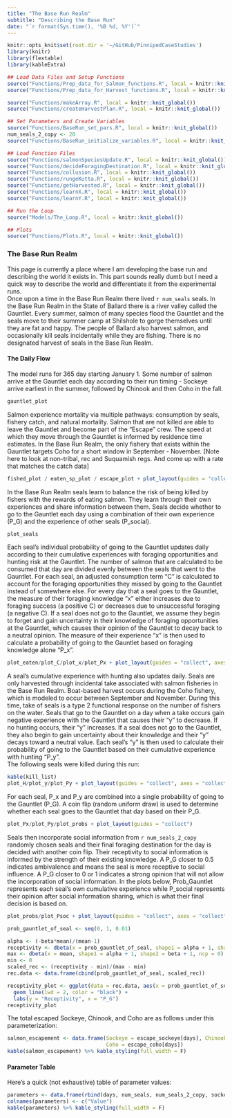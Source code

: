 ```yaml
---
title: "The Base Run Realm"
subtitle: "Describing the Base Run"
date: "`r format(Sys.time(), '%B %d, %Y')`"
---
```




```r
knitr::opts_knit$set(root.dir = '~/GitHub/PinnipedCaseStudies')
library(knitr)
library(flextable)
library(kableExtra)
```

```r

## Load Data Files and Setup Functions 
source("Functions/Prep_data_for_Salmon_functions.R", local = knitr::knit_global())
source("Functions/Prep_data_for_Harvest_functions.R", local = knitr::knit_global())

source("Functions/makeArray.R", local = knitr::knit_global())
source("Functions/createHarvestPlan.R", local = knitr::knit_global())

## Set Parameters and Create Variables
source("Functions/BaseRun_set_pars.R", local = knitr::knit_global())
num_seals_2_copy <- 20
source("Functions/BaseRun_initialize_variables.R", local = knitr::knit_global())

## Load Function Files
source("Functions/salmonSpeciesUpdate.R", local = knitr::knit_global())
source("Functions/decideForagingDestination.R", local = knitr::knit_global())
source("Functions/collusion.R", local = knitr::knit_global())
source("Functions/rungeKutta.R", local = knitr::knit_global())
source("Functions/getHarvested.R", local = knitr::knit_global())
source("Functions/learnX.R", local = knitr::knit_global())
source("Functions/learnY.R", local = knitr::knit_global())

## Run the Loop
source("Models/The_Loop.R", local = knitr::knit_global())

## Plots
source("Functions/Plots.R", local = knitr::knit_global())
```

### The Base Run Realm

This page is currently a place where I am developing the base run and describing the world it exists in. This part sounds really dumb but I need a quick way to describe the world and differentiate it from the experimental runs.  
Once upon a time in the Base Run Realm there lived `r num_seals` seals. In the Base Run Realm in the State of Ballard there is a river valley called the Gauntlet. Every summer, salmon of many species flood the Gauntlet and the seals move to their summer camp at Shilshole to gorge themselves until they are fat and happy. The people of Ballard also harvest salmon, and occasionally kill seals incidentally while they are fishing. There is no designated harvest of seals in the Base Run Realm.

#### The Daily Flow

The model runs for 365 day starting January 1. Some number of salmon arrive at the Gauntlet each day according to their run timing - Sockeye arrive earliest in the summer, followed by Chinook and then Coho in the fall. 

```r
gauntlet_plot
```

Salmon experience mortality via multiple pathways: consumption by seals, fishery catch, and natural mortality. Salmon that are not killed are able to leave the Gauntlet and become part of the "Escape" crew. The speed at which they move through the Gauntlet is informed by residence time estimates. In the Base Run Realm, the only fishery that exists within the Gauntlet targets Coho for a short window in September - November. [Note here to look at non-tribal, rec and Suquamish regs. And come up with a rate that matches the catch data] 

```r
fished_plot / eaten_sp_plot / escape_plot + plot_layout(guides = "collect", axes = "collect")
```

In the Base Run Realm seals learn to balance the risk of being killed by fishers with the rewards of eating salmon. They learn through their own experiences and share information between them. Seals decide whether to go to the Gauntlet each day using a combination of their own experience (P_G) and the experience of other seals (P_social).  

```r
plot_seals
```

Each seal's individual probability of going to the Gauntlet updates daily according to their cumulative experiences with foraging opportunities and hunting risk at the Gauntlet. The number of salmon that are calculated to be consumed that day are divided evenly between the seals that went to the Gauntlet. For each seal, an adjusted consumption term "C" is calculated to account for the foraging opportunities they missed by going to the Gauntlet instead of somewhere else. For every day that a seal goes to the Gauntlet, the measure of their foraging knowledge "x" either increases due to foraging success (a positive C) or decreases due to unsuccessful foraging (a negative C). If a seal does not go to the Gauntlet, we assume they begin to forget and gain uncertainty in their knowledge of foraging opportunities at the Gauntlet, which causes their opinion of the Gauntlet to decay back to a neutral opinion. The measure of their experience "x" is then used to calculate a probability of going to the Gauntlet based on foraging knowledge alone "P_x".

``` r
plot_eaten/plot_C/plot_x/plot_Px + plot_layout(guides = "collect", axes = "collect")
```

A seal's cumulative experience with hunting also updates daily. Seals are only harvested through incidental take associated with salmon fisheries in the Base Run Realm. Boat-based harvest occurs during the Coho fishery, which is modeled to occur between September and November. During this time, take of seals is a type 2 functional response on the number of fishers on the water. Seals that go to the Gauntlet on a day when a take occurs gain negative experience with the Gauntlet that causes their "y" to decrease. If no hunting occurs, their "y" increases. If a seal does not go to the Gauntlet, they also begin to gain uncertainty about their knowledge and their "y" decays toward a neutral value. Each seal's "y" is then used to calculate their probability of going to the Gauntlet based on their cumulative experience with hunting "P_y".  
The following seals were killed during this run:

``` r
kable(kill_list)
plot_H/plot_y/plot_Py + plot_layout(guides = "collect", axes = "collect")
```

For each seal, P_x and P_y are combined into a single probability of going to the Gauntlet (P_G). A coin flip (random uniform draw) is used to determine whether each seal goes to the Gauntlet that day based on their P_G. 

``` r
plot_Px/plot_Py/plot_probs + plot_layout(guides = "collect")
```

Seals then incorporate social information from `r num_seals_2_copy` randomly chosen seals and their final foraging destination for the day is decided with another coin flip. Their receptivity to social information is informed by the strength of their existing knowledge. A P_G closer to 0.5 indicates ambivalence and means the seal is more receptive to social influence. A P_G closer to 0 or 1 indicates a strong opinion that will not allow the incorporation of social information. In the plots below, Prob_Gauntlet represents each seal's own cumulative experience while P_social represents their opinion after social information sharing, which is what their final decision is based on. 

``` r
plot_probs/plot_Psoc + plot_layout(guides = "collect", axes = "collect")
```

``` r
prob_gauntlet_of_seal <- seq(0, 1, 0.01)

alpha <- (-beta*mean)/(mean-1)
receptivity <- dbeta(x = prob_gauntlet_of_seal, shape1 = alpha + 1, shape2 = beta + 1, ncp = 0)
max <- dbeta(x = mean, shape1 = alpha + 1, shape2 = beta + 1, ncp = 0)
min <- 0
scaled_rec <- (receptivity - min)/(max - min)
rec.data <- data.frame(cbind(prob_gauntlet_of_seal, scaled_rec))

receptivity_plot <- ggplot(data = rec.data, aes(x = prob_gauntlet_of_seal, y = scaled_rec)) + 
  geom_line(lwd = 2, color = "black") +
  labs(y = "Receptivity", x = "P_G")
receptivity_plot

```

The total escaped Sockeye, Chinook, and Coho are as follows under this parameterization:

```r
salmon_escapement <- data.frame(Sockeye = escape_sockeye[days], Chinook = escape_chinook[days],
                                Coho = escape_coho[days])
kable(salmon_escapement) %>% kable_styling(full_width = F)
```

#### Parameter Table

Here's a quick (not exhaustive) table of parameter values:

```r
parameters <- data.frame(rbind(days, num_seals, num_seals_2_copy, sockeye_escape_rate, chinook_escape_rate, coho_escape_rate, min_fishers, max_fishers, fishery_open, fishery_close, sockeye_fish_rate, chinook_fish_rate, coho_fish_rate, natural_mort, Cmax, alpha))
colnames(parameters) <- c("Value")
kable(parameters) %>% kable_styling(full_width = F)
```

